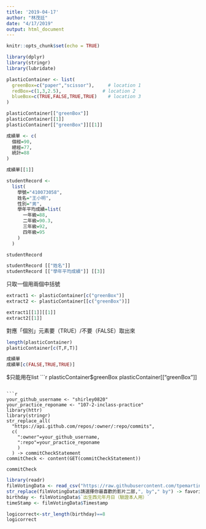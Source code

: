 ```yaml
---
title: '2019-04-17'
author: "林茂廷"
date: "4/17/2019"
output: html_document
---
```


```r
knitr::opts_chunk$set(echo = TRUE)
```

```r
library(dplyr)
library(stringr)
library(lubridate)
```

```r
plasticContainer <- list(
  greenBox=c("paper","scissor"),     # location 1
  redBox=c(1,3,2.5),               # location 2
  blueBox=c(TRUE,FALSE,TRUE,TRUE)    # location 3
)
```

```r
plasticContainer[["greenBox"]] 
plasticContainer[[1]]
plasticContainer[["greenBox"]][[1]]
```

```r
成績單 <- c(
  個經=90,
  總經=77,
  統計=88
)

成績單[[1]]
```

```r
studentRecord <-
  list(
    學號="410073058",
    姓名="王小明",
    性別="男",
    學年平均成績=list(
      一年級=88,
      二年級=90.3,
      三年級=92,
      四年級=95
    )
  )

studentRecord

studentRecord [["姓名"]]
studentRecord [["學年平均成績"]] [[3]]
```

只取一個用兩個中括號
```r
extract1 <- plasticContainer[c("greenBox")]
extract2 <- plasticContainer[[c("greenBox")]]

extract1[[1]][[1]]
extract2[[1]]
```

對應「個別」元素要（TRUE）/不要（FALSE）取出來
```r
length(plasticContainer)
plasticContainer[c(T,F,T)]

成績單
成績單[c(FALSE,TRUE,TRUE)]
```

$只能用在list
```r
plasticContainer$greenBox
plasticContainer[["greenBox"]]
```

```r
your_github_username <- "shirley0820"
your_practice_reponame <- "107-2-inclass-practice"
library(httr)
library(stringr)
str_replace_all(
  "https://api.github.com/repos/:owner/:repo/commits",
  c(
    ":owner"=your_github_username,
    ":repo"=your_practice_reponame
    )
  ) -> commitCheckStatement
commitCheck <- content(GET(commitCheckStatement))

commitCheck
```

```r
library(readr)
filmVotingData <- read_csv("https://raw.githubusercontent.com/tpemartin/github-data/master/podcastcompetition3.csv")
str_replace(filmVotingData$請選擇你最喜歡的影片二部,", by"," by") -> favoriteTwo
birthday <- filmVotingData$`出生西元年月日（驗證本人用）`
timeStamp <- filmVotingData$Timestamp
```

```r
logicorrect<-str_length(birthday)==8
logicorrect


```

